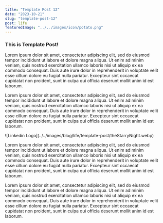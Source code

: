 ```yaml
---
title: "Template Post 12"
date: "2023-10-21"
slug: "template-post-12"
post: life
featuredImage: "../../images/icon/potato.png"
---
```



<h3>This is Template Post!</h3>

Lorem ipsum dolor sit amet, consectetur adipiscing elit, sed do eiusmod tempor
incididunt ut labore et dolore magna aliqua. Ut enim ad minim veniam, quis
nostrud exercitation ullamco laboris nisi ut aliquip ex ea commodo consequat.
Duis aute irure dolor in reprehenderit in voluptate velit esse cillum dolore
eu fugiat nulla pariatur. Excepteur sint occaecat cupidatat non proident, sunt
in culpa qui officia deserunt mollit anim id est laborum.

Lorem ipsum dolor sit amet, consectetur adipiscing elit, sed do eiusmod tempor
incididunt ut labore et dolore magna aliqua. Ut enim ad minim veniam, quis
nostrud exercitation ullamco laboris nisi ut aliquip ex ea commodo consequat.
Duis aute irure dolor in reprehenderit in voluptate velit esse cillum dolore
eu fugiat nulla pariatur. Excepteur sint occaecat cupidatat non proident, sunt
in culpa qui officia deserunt mollit anim id est laborum.

<div className={classes.imgWrapper}>
  ![Linkedin Logo](../../images/blog/life/template-post/theStarryNight.webp)
</div>

Lorem ipsum dolor sit amet, consectetur adipiscing elit, sed do eiusmod tempor
incididunt ut labore et dolore magna aliqua. Ut enim ad minim veniam, quis
nostrud exercitation ullamco laboris nisi ut aliquip ex ea commodo consequat.
Duis aute irure dolor in reprehenderit in voluptate velit esse cillum dolore
eu fugiat nulla pariatur. Excepteur sint occaecat cupidatat non proident, sunt
in culpa qui officia deserunt mollit anim id est laborum.

Lorem ipsum dolor sit amet, consectetur adipiscing elit, sed do eiusmod tempor
incididunt ut labore et dolore magna aliqua. Ut enim ad minim veniam, quis
nostrud exercitation ullamco laboris nisi ut aliquip ex ea commodo consequat.
Duis aute irure dolor in reprehenderit in voluptate velit esse cillum dolore
eu fugiat nulla pariatur. Excepteur sint occaecat cupidatat non proident, sunt
in culpa qui officia deserunt mollit anim id est laborum.
